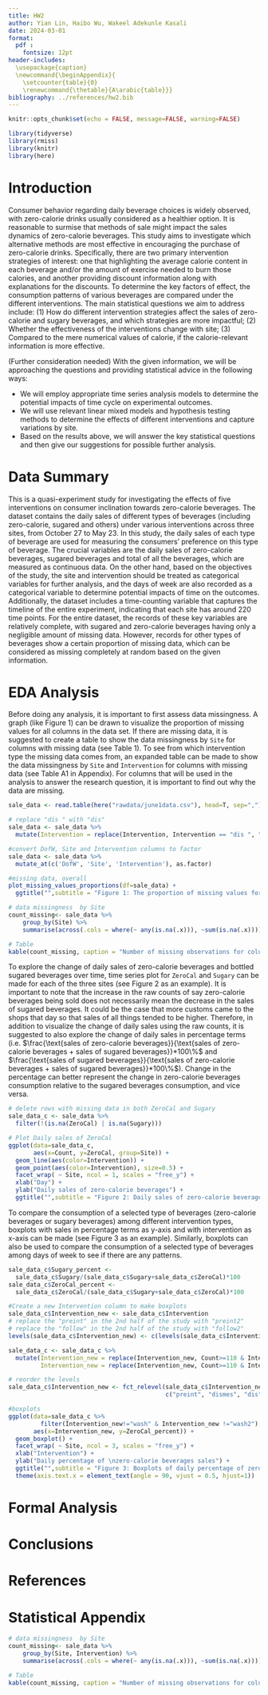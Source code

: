```yaml
---
title: HW2
author: Yian Lin, Haibo Wu, Wakeel Adekunle Kasali
date: 2024-03-01
format: 
  pdf :
    fontsize: 12pt
header-includes: 
  \usepackage{caption}
  \newcommand{\beginAppendix}{
    \setcounter{table}{0}  
    \renewcommand{\thetable}{A\arabic{table}}}
bibliography: ../references/hw2.bib
---
```


```r
knitr::opts_chunk$set(echo = FALSE, message=FALSE, warning=FALSE)
```

```r
library(tidyverse)
library(rmiss)
library(knitr)
library(here)
```

# Introduction
Consumer behavior regarding daily beverage choices is widely observed, with zero-calorie drinks usually considered as a healthier option. It is reasonable to surmise that methods of sale might impact the sales dynamics of zero-calorie beverages. This study aims to investigate which alternative methods are most effective in encouraging the purchase of zero-calorie drinks. Specifically, there are two primary intervention strategies of interest: one that highlighting the average calorie content in each beverage and/or the amount of exercise needed to burn those calories, and another providing discount information along with explanations for the discounts. To determine the key factors of effect, the consumption patterns of various beverages are compared under the different interventions. The main statistical questions we aim to address include: (1) How do different intervention strategies affect the sales of zero-calorie and sugary beverages, and which strategies are more impactful;
 (2) Whether the effectiveness of the interventions change with site; (3) Compared to the mere numerical values of calorie, if the calorie-relevant information is more effective.
 
 (Further consideration needed) With the given information, we will be approaching the questions and providing  statistical advice in the following ways:
  
 *  We will employ appropriate time series analysis models to determine the potential impacts of time cycle on experimental outcomes.
 *  We will use relevant linear mixed models and hypothesis testing methods to determine the effects of different interventions and capture variations by site.
 *  Based on the results above, we will answer the key statistical questions and then give our suggestions for possible  further analysis.


# Data Summary
This is a quasi-experiment study for investigating the effects of five interventions  on consumer inclination towards zero-calorie beverages. The dataset contains the daily sales of different types of beverages (including zero-calorie, sugared and others) under various interventions across three sites, from October 27 to May 23. In this study, the daily sales of each type of beverage are used for measuring the consumers' preference on this type of beverage. The crucial variables are the daily sales of zero-calorie beverages, sugared beverages and total of all the beverages, which are measured as continuous data. On the other hand, based on the objectives of the study, the site and intervention should be treated as categorical variables for further analysis, and the days of week are also recorded as a categorical variable to determine potential impacts of time on the outcomes. Additionally, the dataset includes a time-counting variable that captures the timeline of the entire experiment, indicating that each site has around 220 time points. For the entire dataset, the records of these key variables are relatively complete, with sugared and zero-calorie beverages having only a negligible amount of missing data. However, records for other types of beverages show a certain proportion of missing data, which can be considered as missing completely at random based on the given information. 
 
# EDA Analysis
Before doing any analysis, it is important to first assess data missingness. A graph (like Figure 1) can be drawn to visualize the proportion of missing values for all columns in the data set. If there are missing data, it is suggested to create a table to show the data missingness by `Site` for columns with missing data (see Table 1). To see from which intervention type the missing data comes from, an expanded table can be made to show the data missingness by `Site` and `Intervention` for columns with missing data (see Table A1 in Appendix). For columns that will be used in the analysis to answer the research question, it is important to find out why the data are missing.

```r
sale_data <- read.table(here("rawdata/june1data.csv"), head=T, sep=",")

# replace "dis " with "dis"
sale_data <- sale_data %>%
  mutate(Intervention = replace(Intervention, Intervention == "dis ", "dis"))

#convert DofW, Site and Intervention columns to factor
sale_data <- sale_data %>% 
  mutate_at(c('DofW', 'Site', 'Intervention'), as.factor)
```

```r
#missing data, overall
plot_missing_values_proportions(df=sale_data) +
  ggtitle("",subtitle = "Figure 1: The proportion of missing values for all columns in the data set.")
```

```r
# data missingness  by Site
count_missing<- sale_data %>%
    group_by(Site) %>%
    summarise(across(.cols = where(~ any(is.na(.x))), ~sum(is.na(.x))))

# Table
kable(count_missing, caption = "Number of missing observations for columns with missing data present by site")
```

To explore the change of daily sales of zero-calorie beverages and bottled sugared beverages over time, time series plot for `ZeroCal` and `Sugary` can be made for each of the three sites (see Figure 2 as an example). It is important to note that the increase in the raw counts of say zero-calorie beverages being sold does not necessarily mean the decrease in the sales of sugared beverages. It could be the case that more customs came to the shops that day so that sales of all things tended to be higher. Therefore, in addition to visualize the change of daily sales using the raw counts, it is suggested to also explore the change of daily sales in percentage terms (i.e. $\frac{\text{sales of zero-calorie beverages}}{\text{sales of zero-calorie beverages + sales of sugared beverages}}*100\%$ and $\frac{\text{sales of sugared beverages}}{\text{sales of zero-calorie beverages + sales of sugared beverages}}*100\%$). Change in the percentage can better represent the change in zero-calorie beverages consumption relative to the sugared beverages consumption, and vice versa. 

```r
# delete rows with missing data in both ZeroCal and Sugary
sale_data_c <- sale_data %>%
  filter(!(is.na(ZeroCal) | is.na(Sugary)))

# Plot Daily sales of ZeroCal
ggplot(data=sale_data_c, 
       aes(x=Count, y=ZeroCal, group=Site)) +
  geom_line(aes(color=Intervention)) + 
  geom_point(aes(color=Intervention), size=0.5) + 
  facet_wrap( ~ Site, ncol = 1, scales = "free_y") + 
  xlab("Day") + 
  ylab("Daily sales of zero-calorie beverages") +
  ggtitle("",subtitle = "Figure 2: Daily sales of zero-calorie beverages over time for \neach of the three sites")
```

To compare the consumption of a selected type of beverages (zero-calorie beverages or sugary beverages) among different intervention types, boxplots with sales in percentage terms as y-axis and with intervention as x-axis can be made (see Figure 3 as an example). Similarly, boxplots can also be used to compare the consumption of a selected type of beverages among days of week to see if there are any patterns.

```r
sale_data_c$Sugary_percent <-
  sale_data_c$Sugary/(sale_data_c$Sugary+sale_data_c$ZeroCal)*100
sale_data_c$ZeroCal_percent <-
  sale_data_c$ZeroCal/(sale_data_c$Sugary+sale_data_c$ZeroCal)*100

#Create a new Intervention column to make boxplots
sale_data_c$Intervention_new <- sale_data_c$Intervention
# replace the "preint" in the 2nd half of the study with "preint2"
# replace the "follow" in the 2nd half of the study with "follow2"
levels(sale_data_c$Intervention_new) <- c(levels(sale_data_c$Intervention_new), "preint2", "follow2") #first increase the levels of Intervention_new

sale_data_c <- sale_data_c %>%
  mutate(Intervention_new = replace(Intervention_new, Count>=110 & Intervention_new == "preint", "preint2"), 
         Intervention_new = replace(Intervention_new, Count>=110 & Intervention_new == "follow", "follow2"))

# reorder the levels
sale_data_c$Intervention_new <- fct_relevel(sale_data_c$Intervention_new,
                                            c("preint", "dismes", "dis", "follow", "preint2", "cal", "excer", "both", "follow2", "wash", "wash2"))

#boxplots
ggplot(data=sale_data_c %>% 
         filter(Intervention_new!="wash" & Intervention_new !="wash2"), 
       aes(x=Intervention_new, y=ZeroCal_percent)) +
  geom_boxplot() + 
  facet_wrap( ~ Site, ncol = 3, scales = "free_y") + 
  xlab("Intervention") + 
  ylab("Daily percentage of \nzero-calorie beverages sales") +
  ggtitle("",subtitle = "Figure 3: Boxplots of daily percentage of zero-calorie beverages sales for \neach of the three sites") + 
  theme(axis.text.x = element_text(angle = 90, vjust = 0.5, hjust=1))

```



# Formal Analysis


# Conclusions

\newpage
# References

\newpage
# Statistical Appendix
\beginAppendix

```r
# data missingness  by Site
count_missing<- sale_data %>%
    group_by(Site, Intervention) %>%
    summarise(across(.cols = where(~ any(is.na(.x))), ~sum(is.na(.x))))

# Table
kable(count_missing, caption = "Number of missing observations for columns with missing data present by site and intervention type.")
 
```